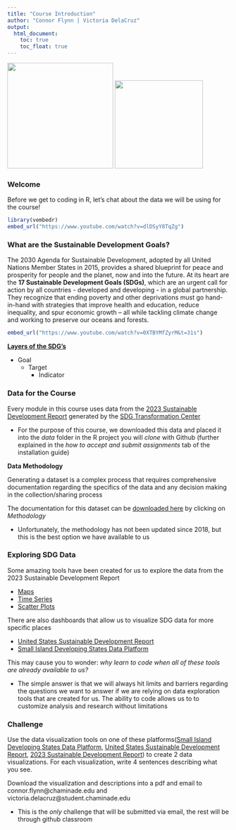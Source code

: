 ```yaml
---
title: "Course Introduction"
author: "Connor Flynn | Victoria DelaCruz"
output: 
  html_document:
    toc: true
    toc_float: true
---
```


<img src="`r here::here('logos/SpiceLogo1.png')`" width="240" /> <img src="`r here::here('logos/cifal_logo.png')`" width="200" />

### Welcome

Before we get to coding in R, let's chat about the data we will be using for the course!

```r
library(vembedr)
embed_url("https://www.youtube.com/watch?v=dlDSyY8TqZg")

```




### What are the Sustainable Development Goals?

The 2030 Agenda for Sustainable Development, adopted by all United Nations Member States in 2015, provides a shared blueprint for peace and prosperity for people and the planet, now and into the future. At its heart are the **17 Sustainable Development Goals (SDGs)**, which are an urgent call for action by all countries - developed and developing - in a global partnership. They recognize that ending poverty and other deprivations must go hand-in-hand with strategies that improve health and education, reduce inequality, and spur economic growth – all while tackling climate change and working to preserve our oceans and forests.

```r
embed_url("https://www.youtube.com/watch?v=0XTBYMfZyrM&t=31s")
```


**[Layers of the SDG's](https://sdgs.un.org/goals/goal1)**

- Goal 
  - Target
    - Indicator


### Data for the Course

Every module in this course uses data from the [2023 Sustainable Development Report](https://dashboards.sdgindex.org/) generated by the [SDG Transformation Center](https://sdgtransformationcenter.org/)

- For the purpose of this course, we downloaded this data and placed it into the *data* folder in the R project you will *clone* with Github (further explained in the *how to accept and submit assignments* tab of the installation guide)


**Data Methodology**

Generating a dataset is a complex process that requires comprehensive documentation regarding the specifics of the data and any decision making in the collection/sharing process

The documentation for this dataset can be [downloaded here](https://dashboards.sdgindex.org/downloads) by clicking on *Methodology*

- Unfortunately, the methodology has not been updated since 2018, but this is the best option we have available to us


### Exploring SDG Data

Some amazing tools have been created for us to explore the data from the 2023 Sustainable Development Report

- [Maps](https://dashboards.sdgindex.org/map)
- [Time Series](https://dashboards.sdgindex.org/explorer)
- [Scatter Plots](https://dashboards.sdgindex.org/explorer?metricY=spillovers&visualization=scatter)


There are also dashboards that allow us to visualize SDG data for more specific places 

- [United States Sustainable Development Report](https://us-states.sdgindex.org/map)
- [Small Island Developing States Data Platform](https://sids.data.undp.org/)


This may cause you to wonder: *why learn to code when all of these tools are already available to us?*

- The simple answer is that we will always hit limits and barriers regarding the questions we want to answer if we are relying on data exploration tools that are created for us. The ability to code allows us to to customize analysis and research without limitations


### Challenge 

Use the data visualization tools on one of these platforms([Small Island Developing States Data Platform](https://sids.data.undp.org/), [United States Sustainable Development Report](https://us-states.sdgindex.org/map), [2023 Sustainable Development Report](https://dashboards.sdgindex.org/map)) to create 2 data visualizations. For each visualization, write 4 sentences describing what you see.

Download the visualization and descriptions into a pdf and email to connor.flynn@chaminade.edu and victoria.delacruz@student.chaminade.edu 

- This is the *only* challenge that will be submitted via email, the rest will be through github classroom


